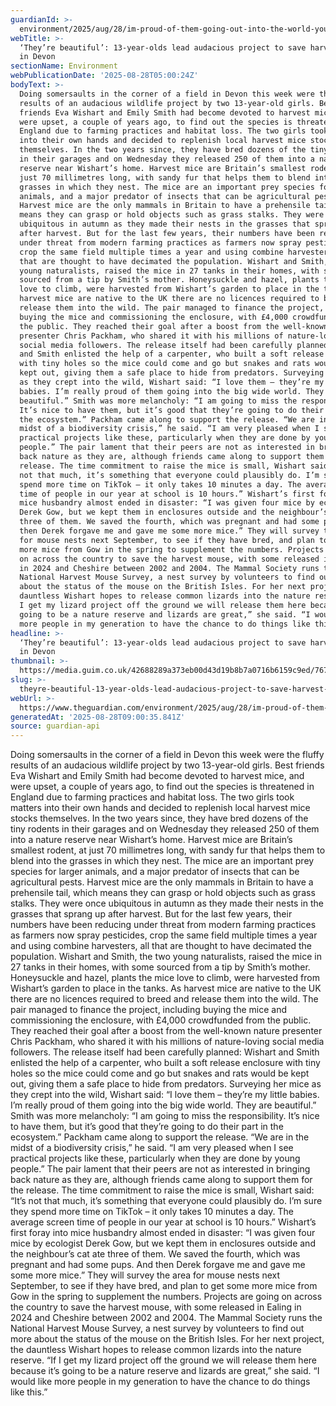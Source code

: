 ```yaml
---
guardianId: >-
  environment/2025/aug/28/im-proud-of-them-going-out-into-the-world-young-naturalists-on-their-quest-to-save-harvest-mice
webTitle: >-
  ‘They’re beautiful’: 13-year-olds lead audacious project to save harvest mice
  in Devon
sectionName: Environment
webPublicationDate: '2025-08-28T05:00:24Z'
bodyText: >-
  Doing somersaults in the corner of a field in Devon this week were the fluffy
  results of an audacious wildlife project by two 13-year-old girls. Best
  friends Eva Wishart and Emily Smith had become devoted to harvest mice, and
  were upset, a couple of years ago, to find out the species is threatened in
  England due to farming practices and habitat loss. The two girls took matters
  into their own hands and decided to replenish local harvest mice stocks
  themselves. In the two years since, they have bred dozens of the tiny rodents
  in their garages and on Wednesday they released 250 of them into a nature
  reserve near Wishart’s home. Harvest mice are Britain’s smallest rodent, at
  just 70 millimetres long, with sandy fur that helps them to blend into the
  grasses in which they nest. The mice are an important prey species for larger
  animals, and a major predator of insects that can be agricultural pests.
  Harvest mice are the only mammals in Britain to have a prehensile tail, which
  means they can grasp or hold objects such as grass stalks. They were once
  ubiquitous in autumn as they made their nests in the grasses that sprang up
  after harvest. But for the last few years, their numbers have been reducing
  under threat from modern farming practices as farmers now spray pesticides,
  crop the same field multiple times a year and using combine harvesters, all
  that are thought to have decimated the population. Wishart and Smith, the two
  young naturalists, raised the mice in 27 tanks in their homes, with some
  sourced from a tip by Smith’s mother. Honeysuckle and hazel, plants the mice
  love to climb, were harvested from Wishart’s garden to place in the tanks. As
  harvest mice are native to the UK there are no licences required to breed and
  release them into the wild. The pair managed to finance the project, including
  buying the mice and commissioning the enclosure, with £4,000 crowdfunded from
  the public. They reached their goal after a boost from the well-known nature
  presenter Chris Packham, who shared it with his millions of nature-loving
  social media followers. The release itself had been carefully planned: Wishart
  and Smith enlisted the help of a carpenter, who built a soft release enclosure
  with tiny holes so the mice could come and go but snakes and rats would be
  kept out, giving them a safe place to hide from predators. Surveying her mice
  as they crept into the wild, Wishart said: “I love them – they’re my little
  babies. I’m really proud of them going into the big wide world. They are
  beautiful.” Smith was more melancholy: “I am going to miss the responsibility.
  It’s nice to have them, but it’s good that they’re going to do their part in
  the ecosystem.” Packham came along to support the release. “We are in the
  midst of a biodiversity crisis,” he said. “I am very pleased when I see
  practical projects like these, particularly when they are done by young
  people.” The pair lament that their peers are not as interested in bringing
  back nature as they are, although friends came along to support them for the
  release. The time commitment to raise the mice is small, Wishart said: “It’s
  not that much, it’s something that everyone could plausibly do. I’m sure they
  spend more time on TikTok – it only takes 10 minutes a day. The average screen
  time of people in our year at school is 10 hours.” Wishart’s first foray into
  mice husbandry almost ended in disaster: “I was given four mice by ecologist
  Derek Gow, but we kept them in enclosures outside and the neighbour’s cat ate
  three of them. We saved the fourth, which was pregnant and had some pups. And
  then Derek forgave me and gave me some more mice.” They will survey the area
  for mouse nests next September, to see if they have bred, and plan to get some
  more mice from Gow in the spring to supplement the numbers. Projects are going
  on across the country to save the harvest mouse, with some released in Ealing
  in 2024 and Cheshire between 2002 and 2004. The Mammal Society runs the
  National Harvest Mouse Survey, a nest survey by volunteers to find out more
  about the status of the mouse on the British Isles. For her next project, the
  dauntless Wishart hopes to release common lizards into the nature reserve. “If
  I get my lizard project off the ground we will release them here because it’s
  going to be a nature reserve and lizards are great,” she said. “I would like
  more people in my generation to have the chance to do things like this.”
headline: >-
  ‘They’re beautiful’: 13-year-olds lead audacious project to save harvest mice
  in Devon
thumbnail: >-
  https://media.guim.co.uk/42688289a373eb00d43d19b8b7a0716b6159c9ed/767_191_3829_3063/500.jpg
slug: >-
  theyre-beautiful-13-year-olds-lead-audacious-project-to-save-harvest-mice-in-devon
webUrl: >-
  https://www.theguardian.com/environment/2025/aug/28/im-proud-of-them-going-out-into-the-world-young-naturalists-on-their-quest-to-save-harvest-mice
generatedAt: '2025-08-28T09:00:35.841Z'
source: guardian-api
---
```

Doing somersaults in the corner of a field in Devon this week were the fluffy results of an audacious wildlife project by two 13-year-old girls. Best friends Eva Wishart and Emily Smith had become devoted to harvest mice, and were upset, a couple of years ago, to find out the species is threatened in England due to farming practices and habitat loss. The two girls took matters into their own hands and decided to replenish local harvest mice stocks themselves. In the two years since, they have bred dozens of the tiny rodents in their garages and on Wednesday they released 250 of them into a nature reserve near Wishart’s home. Harvest mice are Britain’s smallest rodent, at just 70 millimetres long, with sandy fur that helps them to blend into the grasses in which they nest. The mice are an important prey species for larger animals, and a major predator of insects that can be agricultural pests. Harvest mice are the only mammals in Britain to have a prehensile tail, which means they can grasp or hold objects such as grass stalks. They were once ubiquitous in autumn as they made their nests in the grasses that sprang up after harvest. But for the last few years, their numbers have been reducing under threat from modern farming practices as farmers now spray pesticides, crop the same field multiple times a year and using combine harvesters, all that are thought to have decimated the population. Wishart and Smith, the two young naturalists, raised the mice in 27 tanks in their homes, with some sourced from a tip by Smith’s mother. Honeysuckle and hazel, plants the mice love to climb, were harvested from Wishart’s garden to place in the tanks. As harvest mice are native to the UK there are no licences required to breed and release them into the wild. The pair managed to finance the project, including buying the mice and commissioning the enclosure, with £4,000 crowdfunded from the public. They reached their goal after a boost from the well-known nature presenter Chris Packham, who shared it with his millions of nature-loving social media followers. The release itself had been carefully planned: Wishart and Smith enlisted the help of a carpenter, who built a soft release enclosure with tiny holes so the mice could come and go but snakes and rats would be kept out, giving them a safe place to hide from predators. Surveying her mice as they crept into the wild, Wishart said: “I love them – they’re my little babies. I’m really proud of them going into the big wide world. They are beautiful.” Smith was more melancholy: “I am going to miss the responsibility. It’s nice to have them, but it’s good that they’re going to do their part in the ecosystem.” Packham came along to support the release. “We are in the midst of a biodiversity crisis,” he said. “I am very pleased when I see practical projects like these, particularly when they are done by young people.” The pair lament that their peers are not as interested in bringing back nature as they are, although friends came along to support them for the release. The time commitment to raise the mice is small, Wishart said: “It’s not that much, it’s something that everyone could plausibly do. I’m sure they spend more time on TikTok – it only takes 10 minutes a day. The average screen time of people in our year at school is 10 hours.” Wishart’s first foray into mice husbandry almost ended in disaster: “I was given four mice by ecologist Derek Gow, but we kept them in enclosures outside and the neighbour’s cat ate three of them. We saved the fourth, which was pregnant and had some pups. And then Derek forgave me and gave me some more mice.” They will survey the area for mouse nests next September, to see if they have bred, and plan to get some more mice from Gow in the spring to supplement the numbers. Projects are going on across the country to save the harvest mouse, with some released in Ealing in 2024 and Cheshire between 2002 and 2004. The Mammal Society runs the National Harvest Mouse Survey, a nest survey by volunteers to find out more about the status of the mouse on the British Isles. For her next project, the dauntless Wishart hopes to release common lizards into the nature reserve. “If I get my lizard project off the ground we will release them here because it’s going to be a nature reserve and lizards are great,” she said. “I would like more people in my generation to have the chance to do things like this.”
